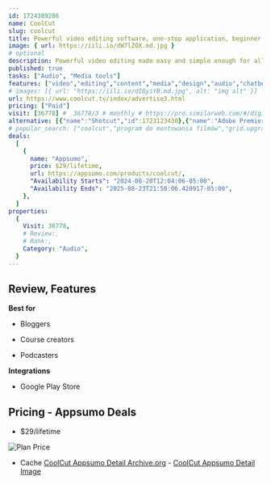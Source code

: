 ```yaml
---
id: 1724389286
name: CoolCut
slug: coolcut
title: Powerful video editing software, one-stop application, beginner-friendly and no experience required
image: { url: https://iili.io/dW7lZOX.md.jpg }
# optional
description: Powerful video editing made easy and simple enough for all skill levelsA large library of content crafted by professional designers to meet your creative needs
published: true
tasks: ["Audio", "Media tools"]
features: ["video","editing","content","media","design","audio","chatbot","assistant","automation"]
# images: [{ url: "https://iili.io/dI8yiYB.md.jpg", alt: "img alt" }]
url: https://www.coolcut.tv/index/advertise3.html
pricing: ["Paid"]
visit: [36778] #  36778/3 # monthly # https://pro.similarweb.com/#/digitalsuite/websiteanalysis/home
alternative: [{"name":"Shotcut","id":1723123430},{"name":"Adobe Premiere Pro","id":1722775506},{"name":"lossless-cut","id":1723123367}]
# popular_search: ["coolcut","program do montowania filmów","grid.upgrade","grid.upgrade","grid.upgrade","free video editor","video editor","free cam","free logo remover","program do montowania filmów"]
deals:
  [
    {
      name: "Appsumo",
      price: $29/lifetime,
      url: https://appsumo.com/products/coolcut/,
      "Availability Starts": "2024-08-20T12:04:06-05:00",
      "Availability Ends": "2025-08-23T21:50:06.420917-05:00",
    },
  ]
properties:
  {
    Visit: 36778,
    # Review:,
    # Rank:,
    Category: "Audio",
  }
---
```


## Review, Features

 

**Best for**

- Bloggers

- Course creators

- Podcasters

**Integrations**

- Google Play Store

## Pricing - Appsumo Deals

- $29/lifetime

<Img src="https://iili.io/dXHfAzX.png" alt="Plan Price" />

- Cache [CoolCut Appsumo Detail Archive.org](https://web.archive.org/web/*/https://appsumo.com/products/coolcut/) - [CoolCut Appsumo Detail Image](https://iili.io/dXHfedQ.png)
